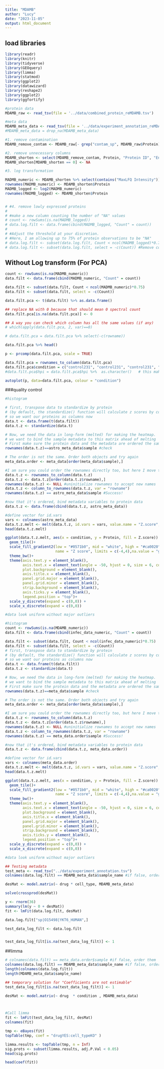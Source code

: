 ```yaml
---
title: "MDAMB"
author: "Lucy"
date: "2023-11-05"
output: html_document
---
```



## load libraries
```r
library(readr)
library(knitr)
library(tidyverse)
library(GEOquery)
library(limma)
library(statmod)
library(ggplot2)
library(datawizard)
library(reshape2)
library(ggplot2)
library(ggfortify)
```

```r
#protein data
MDAMB_raw <- read_tsv(file = '../data/combined_protein_reMDAMB.tsv')

#meta data
MDAMB_meta_data <- read_tsv(file = '../data/experiment_annotation_reMDAMB.tsv')
#MDAMB_meta_data = drop_na(MDAMB_meta_data)
```


```r
#1. remove contamination
MDAMB_remove_contam <- MDAMB_raw[- grep("contam_sp", MDAMB_raw$Protein),]

#2. remove unnecessary columns
MDAMB_shorten <- select(MDAMB_remove_contam, Protein, "Protein ID", "Entry Name", Description, contains("MaxLFQ Intensity"))
MDAMB_shorten[MDAMB_shorten == 0] <- NA

#3. log transformation

MADMB_numeric <- MDAMB_shorten %>% select(contains("MaxLFQ Intensity"))
rownames(MADMB_numeric) <- MDAMB_shorten$Protein
MADMB_logged <- log2(MADMB_numeric)
rownames(MADMB_logged) <- MDAMB_shorten$Protein


# #4. remove lowly expressed proteins
# 
# #make a new column counting the number of "NA" values
# count <- rowSums(is.na(MADMB_logged))
# data.log.filt <- data.frame(cbind(MADMB_logged, "Count" = count))
# 
# #Adjust the threshold at your discretion. 
# #Here, I am allowing up to 75% of protein observations to be "NA"
# data.log.filt <- subset(data.log.filt, Count < ncol(MADMB_logged)*0.75)
# data.log.filt <- subset(data.log.filt, select = -c(Count)) #Remove count variable
```

## Without Log transform (For PCA)
```r
count <- rowSums(is.na(MADMB_numeric))
data.filt <- data.frame(cbind(MADMB_numeric, "Count" = count))

data.filt <- subset(data.filt, Count < ncol(MADMB_numeric)*0.75)
data.filt <- subset(data.filt, select = -c(Count))

```

```r

data.filt.pca <- t(data.filt) %>% as.data.frame()

## replace NA with 0 because that should mean 0 spectral count
data.filt.pca[is.na(data.filt.pca)] <- 0

## A way you can check which column has all the same values (if any)
# which(apply(data.filt.pca, 2, var)==0)

# data.filt.pca = data.filt.pca %>% select(-c(rowname))

data.filt.pca %>% head()

p <- prcomp(data.filt.pca, scale = TRUE)

data.filt.pca = rownames_to_column(data.filt.pca)
data.filt.pca$condition = c("control231", "control231", "control231", "control468", "control468", "control468", "control468_42hr", "control468_42hr", "control468_42hr", "drug231", "drug231", "drug231", "drug468", "drug468", "drug468", "drug468_42hr", "drug468_42hr", "drug468_42hr", "high231", "high231", "high231", "high_drug231", "high_drug231", "high_drug231", "low468","low468", "low468", "low468_42hr", "low468_42hr", "low468_42hr", "low_drug468","low_drug468", "low_drug468", "low_drug468_42hr", "low_drug468_42hr", "low_drug468_42hr")
#data.filt.pca$hpi = data.filt.pca$hpi %>%  as.character()   # this makes the colour scale not an idiot

autoplot(p, data=data.filt.pca, colour = "condition")

```


###quality control
```r
#histogram

# first, transpose data to standardize by protein
# (by default, the standardize() function will calculate z scores by column,
# so we want our proteins as columns now
data.t <- data.frame(t(data.filt))
data.t.z <- standardize(data.t)

# Now, we need the data in long-form (melted) for making the heatmap.
# we want to bind the sample metadata to this matrix ahead of melting
# First make sure the protein data and the metadata are ordered the same
rownames(data.t.z)==astro_meta_data$sample #check

# The order is not the same. Order both objects and try again
meta_data.order <- meta_data[order(meta_data$sample),]

#I am sure you could order the rownames directly too, but here I move the sample names into a column, order it, and move it back to rownames
data.t.z <- rownames_to_column(data.t.z) 
data.t.z <- data.t.z[order(data.t.z$rowname),]
rownames(data.t.z) <- NULL #uninitialize rownames to accept new names
data.t.z <- column_to_rownames(data.t.z, var = "rowname")
rownames(data.t.z) == astro_meta_data$sample #Success!

#now that it's ordered, bind metadata variables to protein data
data.t.z <- data.frame(cbind(data.t.z, astro_meta_data))

#define vector for id.vars
vars <- colnames(astro_meta_data)
data.t.z.melt <- melt(data.t.z, id.vars = vars, value.name = "Z.score", variable.name = "Protein")
head(data.t.z.melt)

ggplot(data.t.z.melt, aes(x = condition, y = Protein, fill = Z.score)) +
  geom_tile()+
  scale_fill_gradient2(low = "#0571b0", mid = "white", high = "#ca0020",
                       name = "Z score", limits = c(-4,4),na.value = "grey")+
  theme_bw()+
  theme(axis.text.y = element_blank(),
        axis.text.x = element_text(angle = -50, hjust = 0, size = 6, color = "black"),
        plot.background = element_blank(),
        axis.title.x = element_blank(),
        panel.grid.major = element_blank(),
        panel.grid.minor = element_blank(),
        strip.background = element_blank(),
        axis.ticks.y = element_blank(),
        legend.position = "top")+
  scale_y_discrete(expand = c(0,0)) + 
  scale_x_discrete(expand = c(0,0))  

#data look uniform without major outliers

```





```r
#histogram
count <- rowSums(is.na(MDAMB_numeric))
data.filt <- data.frame(cbind(infec_data_numeric, "Count" = count))

data.filt <- subset(data.filt, Count < ncol(infec_data_numeric)*0.75)
data.filt <- subset(data.filt, select = -c(Count))
# first, transpose data to standardize by protein
# (by default, the standardize() function will calculate z scores by column,
# so we want our proteins as columns now
data.t <- data.frame(t(data.filt))
data.t.z <- standardize(data.t)

# Now, we need the data in long-form (melted) for making the heatmap.
# we want to bind the sample metadata to this matrix ahead of melting
# First make sure the protein data and the metadata are ordered the same
rownames(data.t.z)==meta_data$sample #check

# The order is not the same. Order both objects and try again
meta_data.order <- meta_data[order(meta_data$sample),]

#I am sure you could order the rownames directly too, but here I move the sample names into a column, order it, and move it back to rownames
data.t.z <- rownames_to_column(data.t.z) 
data.t.z <- data.t.z[order(data.t.z$rowname),]
rownames(data.t.z) <- NULL #uninitialize rownames to accept new names
data.t.z <- column_to_rownames(data.t.z, var = "rowname")
rownames(data.t.z) == meta_data.order$sample #Success!

#now that it's ordered, bind metadata variables to protein data
data.t.z <- data.frame(cbind(data.t.z, meta_data.order))

#define vector for id.vars
vars <- colnames(meta_data.order)
data.t.z.melt <- melt(data.t.z, id.vars = vars, value.name = "Z.score", variable.name = "Protein")
head(data.t.z.melt)

ggplot(data.t.z.melt, aes(x = condition, y = Protein, fill = Z.score)) +
  geom_tile()+
  scale_fill_gradient2(low = "#0571b0", mid = "white", high = "#ca0020",
                       name = "Z score", limits = c(-4,4),na.value = "grey")+
  theme_bw()+
  theme(axis.text.y = element_blank(),
        axis.text.x = element_text(angle = -50, hjust = 0, size = 6, color = "black"),
        plot.background = element_blank(),
        axis.title.x = element_blank(),
        panel.grid.major = element_blank(),
        panel.grid.minor = element_blank(),
        strip.background = element_blank(),
        axis.ticks.y = element_blank(),
        legend.position = "top")+
  scale_y_discrete(expand = c(0,0)) + 
  scale_x_discrete(expand = c(0,0))  

#data look uniform without major outliers
```


```r
## Testing metadata
test_meta <- read_tsv("../data/experiment_annotation.tsv")
colnames(data.log.filt) == MDAMB_meta_data$sample_name #if false, order them

desMat <- model.matrix(~ drug * cell_type, MDAMB_meta_data)

solve(crossprod(desMat))

y <- rnorm(36)
summary(lm(y ~ 0 + desMat))
fit <- lmFit(data.log.filt, desMat)

data.log.filt["sp|O15498|YKT6_HUMAN",]

test_data_log_filt <- data.log.filt


test_data_log_filt[is.na(test_data_log_filt)] <- 1
```


##limma
```r
# colnames(data.filt) == meta_data.order$sample #if false, order them
colnames(data.log.filt) == MDAMB_meta_data$sample_name #if false, order them
length(colnames(data.log.filt))
length(MDAMB_meta_data$sample_name)

## temporary solution for "Coefficients are not estimable"
test_data_log_filt[is.na(test_data_log_filt)] <- 1

desMat <- model.matrix(~ drug  * condition , MDAMB_meta_data)



#Call limma
fit <- lmFit(test_data_log_filt, desMat)
colnames(fit)

tmp <- eBayes(fit)
topTable(tmp, coef = "drugYES:cell_typeKO" )

limma.results <- topTable(tmp, n = Inf)
sig.prots <- subset(limma.results, adj.P.Val < 0.05)
head(sig.prots)

head(coef(fit))

```

